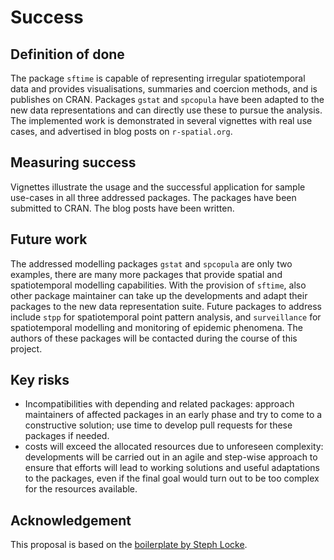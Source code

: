 # Success
<!-- 
Projects should have a definition of done that is measurable, and a thorough understanding going in of what the risks are to delivery 
-->

## Definition of done
<!-- 
What does success look like? 
-->

The package `sftime` is capable of representing irregular spatiotemporal data and provides visualisations, summaries and coercion methods, and is publishes on CRAN. Packages `gstat` and `spcopula` have been adapted to the new data representations and can directly use these to pursue the analysis. The implemented work is demonstrated in several vignettes with real use cases, and advertised in blog posts on `r-spatial.org`.

## Measuring success
<!-- 
How will we know when success is achieved, what markers can we use along the way 
-->

Vignettes illustrate the usage and the successful application for sample use-cases in all three addressed packages. The packages have been submitted to CRAN. The blog posts have been written.

## Future work
<!-- 
How could this be extended / developed in the future by yourself and/or the community in general?
-->

The addressed modelling packages `gstat` and `spcopula` are only two examples, there are many more packages that provide spatial and spatiotemporal modelling capabilities. With the provision of `sftime`, also other package maintainer can take up the developments and adapt their packages to the new data representation suite. Future packages to address include `stpp` for spatiotemporal point pattern analysis, and `surveillance` for spatiotemporal modelling and monitoring of epidemic phenomena.
The authors of these packages will be contacted during the course of this project.

## Key risks
<!-- 
What sort of things could come up that can delay or break the project?

 - [ ] People
 - [ ] Processes
 - [ ] Tooling & Technology
 - [ ] Costs

-->

- Incompatibilities with depending and related packages: approach maintainers of affected packages in an early phase and try to come to a constructive solution; use time to develop pull requests for these packages if needed.
- costs will exceed the allocated resources due to unforeseen complexity: developments will be carried out in an agile and step-wise approach to ensure that efforts will lead to working solutions and useful adaptations to the packages, even if the final goal would turn out to be too complex for the resources available.

## Acknowledgement

This proposal is based on the [boilerplate by Steph Locke](https://github.com/RConsortium/isc-proposal).  
 